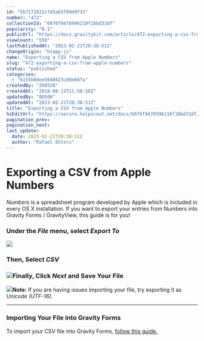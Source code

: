 ```yaml
---
id: "5b7172822c7d3a03f89d9f33"
number: "472"
collectionId: "6076f9478996210f18bd33df"
popularity: "0.1"
publicUrl: "https://docs.gravitykit.com/article/472-exporting-a-csv-from-apple-numbers"
viewCount: "550"
lastPublishedAt: "2023-02-21T20:38:51Z"
changeOrigin: "hsapp-js"
name: "Exporting a CSV from Apple Numbers"
slug: "472-exporting-a-csv-from-apple-numbers"
status: "published"
categories: 
  - "6155b0dee5648623c88e04fa"
createdBy: "268528"
createdAt: "2018-08-13T11:58:58Z"
updatedBy: "80506"
updatedAt: "2023-02-21T20:38:51Z"
title: "Exporting a CSV from Apple Numbers"
hsEditUrl: "https://secure.helpscout.net/docs/6076f9478996210f18bd33df/article/5b7172822c7d3a03f89d9f33"
pagination_prev: 
pagination_next: 
last_update:
  date: 2023-02-21T20:38:51Z
  author: "Rafael Ehlers"
---
```


# Exporting a CSV from Apple Numbers

*Numbers* is a spreadsheet program developed by Apple which is included in every OS X installation. If you want to export your entries from Numbers into Gravity Forms / GravityView, this guide is for you!

### Under the *File* menu, select *Export To*

![](https://s3.amazonaws.com/helpscout.net/docs/assets/54c58489e4b051242988532c/images/5b7174d60428631d7a89e865/file-nCee9GipmS.png)

### Then, Select *CSV*

### ![](https://s3.amazonaws.com/helpscout.net/docs/assets/54c58489e4b051242988532c/images/5b7177c10428631d7a89e87d/file-ygnsk1DZVb.png)Finally, Click *Next* and Save Your File

**![](https://s3.amazonaws.com/helpscout.net/docs/assets/54c58489e4b051242988532c/images/5b7175672c7d3a03f89d9f45/file-x7QIEeAE9h.png)Note:** If you are having issues importing your file, try exporting it as *Unicode (UTF-16).*

---

### Importing Your File into Gravity Forms

To import your CSV file into Gravity Forms, [follow this guide.](https://docs.gravitykit.com/article/256-gravity-forms-import-entries)
